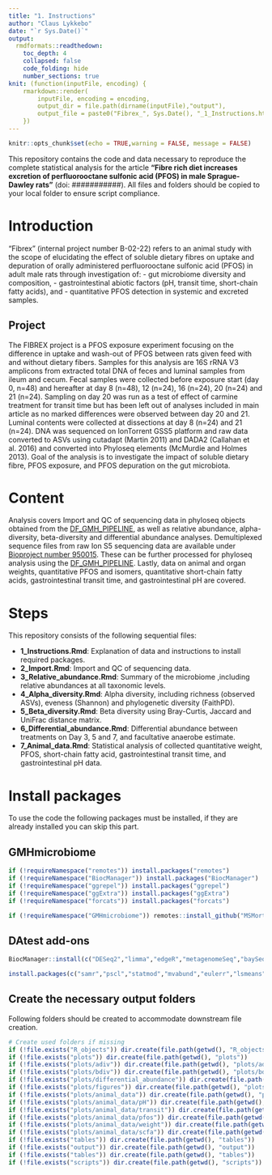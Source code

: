 ```yaml
---
title: "1. Instructions"
author: "Claus Lykkebo"
date: "`r Sys.Date()`"
output:
  rmdformats::readthedown:
    toc_depth: 4
    collapsed: false
    code_folding: hide
    number_sections: true
knit: (function(inputFile, encoding) { 
    rmarkdown::render(
        inputFile, encoding = encoding,
        output_dir = file.path(dirname(inputFile),"output"),
        output_file = paste0("Fibrex_", Sys.Date(), "_1_Instructions.html")) 
    })
---
```


```r
knitr::opts_chunk$set(echo = TRUE,warning = FALSE, message = FALSE)
```


This repository contains the code and data necessary to reproduce the complete statistical analysis for the article **"Fibre rich diet increases excretion of perfluorooctane sulfonic acid (PFOS) in male Sprague-Dawley rats"** (doi: ###########). All files and folders should be copied to your local folder to ensure script compliance.

# Introduction

"Fibrex" (internal project number B-02-22) refers to an animal study with the scope of elucidating the effect of soluble dietary fibres on uptake and depuration of orally administered perfluorooctane sulfonic acid (PFOS) in adult male rats through investigation of:
 -    gut microbiome diversity and composition, 
 -    gastrointestinal abiotic factors (pH, transit time, short-chain fatty acids), and
 -    quantitative PFOS detection in systemic and excreted samples.

## Project

The FIBREX project is a PFOS exposure experiment focusing on the difference in uptake and wash-out of PFOS between rats given feed with and without dietary fibers. Samples for this analysis are 16S rRNA V3 amplicons from extracted total DNA of feces and luminal samples from ileum and cecum. Fecal samples were collected before exposure start (day 0, n=48) and hereafter at day 8 (n=48), 12 (n=24), 16 (n=24), 20 (n=24) and 21 (n=24). Sampling on day 20 was run as a test of effect of carmine treatment for transit time but has been left out of analyses included in main article as no marked differences were observed between day 20 and 21. Luminal contents were collected at dissections at day 8 (n=24) and 21 (n=24). DNA was sequenced on IonTorrent GSS5 platform and raw data converted to ASVs using cutadapt (Martin 2011) and DADA2 (Callahan et al. 2016) and converted into Phyloseq elements (McMurdie and Holmes 2013). Goal of the analysis is to investigate the impact of soluble dietary fibre, PFOS exposure, and PFOS depuration on the gut microbiota.

# Content

Analysis covers Import and QC of sequencing data in phyloseq objects
obtained from the
[DF_GMH_PIPELINE](https://github.com/MSMortensen/DF_GMH_pipeline), as
well as relative abundance, alpha-diversity, beta-diversity and
differential abundance analyses. Demultiplexed sequence files from 
raw Ion S5 sequencing data are available under
[Bioproject number 950015](http://www.ncbi.nlm.nih.gov/bioproject/950015).
These can be further processed for phyloseq analysis using the [DF_GMH_PIPELINE](https://github.com/MSMortensen/DF_GMH_pipeline).
Lastly, data on animal and organ weights, quantitative PFOS and isomers, quantitative short-chain fatty acids, gastrointestinal transit time, and gastrointestinal pH are covered.

# Steps

This repository consists of the following sequential files:

-   **1_Instructions.Rmd**: Explanation of data and instructions to install required packages.
-   **2_Import.Rmd**: Import and QC of sequencing data.
-   **3_Relative_abundance.Rmd**: Summary of the microbiome ,including relative abundances at all taxonomic levels.
-   **4_Alpha_diversity.Rmd**: Alpha diversity, including richness (observed ASVs), eveness (Shannon) and phylogenetic diversity (FaithPD).
-   **5_Beta_diversity.Rmd**: Beta diversity using Bray-Curtis, Jaccard and UniFrac distance matrix.
-   **6_Differential_abundance.Rmd**: Differential abundance between treatments on Day 3, 5 and  7, and facultative anaerobe estimate.
-   **7_Animal_data.Rmd**: Statistical analysis of collected quantitative weight, PFOS, short-chain fatty acid, gastrointestinal transit time, and gastrointestinal pH data.


# Install packages

To use the code the following packages must be installed, if they are already installed you can skip this part.

## GMHmicrobiome

```r
if (!requireNamespace("remotes")) install.packages("remotes")
if (!requireNamespace("BiocManager")) install.packages("BiocManager")
if (!requireNamespace("ggrepel")) install.packages("ggrepel")
if (!requireNamespace("ggExtra")) install.packages("ggExtra")
if (!requireNamespace("forcats")) install.packages("forcats")

if (!requireNamespace("GMHmicrobiome")) remotes::install_github("MSMortensen/GMHmicrobiome")
```

## DAtest add-ons

```r
BiocManager::install(c("DESeq2","limma","edgeR","metagenomeSeq","baySeq","ALDEx2","impute","ANCOMBC"))

install.packages(c("samr","pscl","statmod","mvabund","eulerr","lsmeans"))
```

## Create the necessary output folders
Following folders should be created to accommodate downstream file creation.

```r
# Create used folders if missing
if (!file.exists("R_objects")) dir.create(file.path(getwd(), "R_objects"))
if (!file.exists("plots")) dir.create(file.path(getwd(), "plots"))
if (!file.exists("plots/adiv")) dir.create(file.path(getwd(), "plots/adiv"))
if (!file.exists("plots/bdiv")) dir.create(file.path(getwd(), "plots/bdiv"))
if (!file.exists("plots/differential_abundance")) dir.create(file.path(getwd(), "plots/differential_abundance"))
if (!file.exists("plots/figures")) dir.create(file.path(getwd(), "plots/figures"))
if (!file.exists("plots/animal_data")) dir.create(file.path(getwd(), "plots/animal_data"))
if (!file.exists("plots/animal_data/pH")) dir.create(file.path(getwd(), "plots/animal_data/pH"))
if (!file.exists("plots/animal_data/transit")) dir.create(file.path(getwd(), "plots/animal_data/transit"))
if (!file.exists("plots/animal_data/pfos")) dir.create(file.path(getwd(), "plots/animal_data/pfos"))
if (!file.exists("plots/animal_data/weight")) dir.create(file.path(getwd(), "plots/animal_data/weight"))
if (!file.exists("plots/animal_data/scfa")) dir.create(file.path(getwd(), "plots/animal_data/scfa"))
if (!file.exists("tables")) dir.create(file.path(getwd(), "tables"))
if (!file.exists("output")) dir.create(file.path(getwd(), "output"))
if (!file.exists("tables")) dir.create(file.path(getwd(), "tables"))
if (!file.exists("scripts")) dir.create(file.path(getwd(), "scripts"))

```

